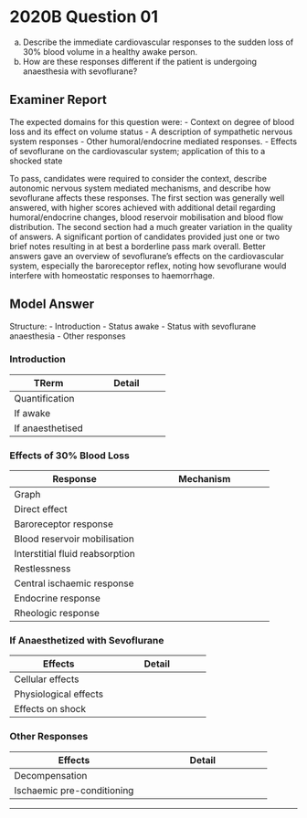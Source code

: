 # 2020B Question 01 

a) Describe the immediate cardiovascular responses to the sudden loss of 30% blood volume in a healthy awake person. 
b) How are these responses different if the patient is undergoing anaesthesia with sevoflurane?


## Examiner Report

The expected domains for this question were:
- Context on degree of blood loss and its effect on volume status
- A description of sympathetic nervous system responses
- Other humoral/endocrine mediated responses.
- Effects of sevoflurane on the cardiovascular system; application of this to a shocked state


To pass, candidates were required to consider the context, describe autonomic nervous system mediated mechanisms, and describe how sevoflurane affects these responses. The first section was generally well answered, with higher scores achieved with additional detail regarding humoral/endocrine changes, blood reservoir mobilisation and blood flow distribution.
The second section had a much greater variation in the quality of answers. A significant portion of candidates provided just one or two brief notes resulting in at best a borderline pass mark overall. Better answers gave an overview of sevoflurane’s effects on the cardiovascular system, especially the baroreceptor reflex, noting how sevoflurane would interfere with homeostatic responses to haemorrhage.

## Model Answer

Structure:
- Introduction
- Status awake
- Status with sevoflurane anaesthesia
- Other responses

### Introduction


|TRerm|Detail|
| -- | -- |
|Quantification|<p>- 30% blood loss (~1500mL) = Class 3 shock</p><p>- Severe, life-threatening</p>|
|If awake|<p>- Immediate neural response</p><p>- Later hormonal and rheologic responses</p>|
|If anaesthetised|<p>- All responses attenuated</p><p>- High risk of decompensation and death</p>|


### Effects of 30% Blood Loss


|Response|Mechanism|
| -- | -- |
|Graph|<p><img src="resources/cardiac-function.svg"></p><p>↑ Blood loss → ↓ MSFP → ↓ CO</p>↑ Blood loss → SNS tone → ↑ Slope of VR and Starling Curve → ↑ CO <p><p>$VR = {(MSFP – RAP) \over RVR}$</p><p>&emsp;- VR: Venous return</p><p>&emsp;- MSFP: Mean Systemic Filling Pressure</p><p>&emsp;- RAP: Right Atrial Pressure</p><p>&emsp;- RVR: Resistance to Venous Return</p>|
|Direct effect|<p>- ↓↓ MSFP → ↓ VR</p><p>- ↓ Cardiac output</p><p>- ↓ MAP</p><p>- ↓ Tissue perfusion</p>|
|Baroreceptor response|<p>↑ CO, ↑ SVR, ↑ MAP</p><p>Afferent limb:</p><p>- Stretch-activated mechanoreceptors on C fibre visceral afferents</p><p>- ↓ Stretch → ↑ Output to medulla and hypothalamus</p><p>- Arterial pressure: Carotid and aortic sinuses</p><p>- Blood volume: Receptors in atria and great veins</p><p>Efferent limb:</p><p>- ↑ SNS output from rostral ventrolateral medulla</p><p>- ↓ PSNS output from vagal centres</p><p>- ↑ ADH release</p><p>- ↓ ANP release</p>|
|Blood reservoir mobilisation|<p>↑ Blood volume ~500mL → ↑ MSFP</p><p>- Source: Spleen red pulp, liver sinusoids, skin arterioles / venules / A-V anastomoses</p><p>- Mechanism: ↑ SNS output → Α~1~ → Vasoconstriction</p>|
|Interstitial fluid reabsorption|<p>↑ Blood volume → ↑ MSFP</p><p>- Mechanism: ↑ SNS output → Constriction of pre-capillary sphincters → ↓ Capillary hydrostatic pressure → Net fluid reabsorption</p>|
|Restlessness|<p>↑ MSFP, ↑ Renous return</p><p>- ↑ SNS → ↑ Skeletal muscle pump activity</p>|
|Central ischaemic response|<p>↑ CO, ↑ SVR, ↑ MAP</p><p>- CNS hypoperfusion → ↑↑ SNS output</p><p>- For redirection of flow to vital organs in extremis</p>|
|Endocrine response|<p>Minutes to hours</p><p>- ↑ ADH → ↑ H~2~O reabsorption from collecting duct → Water preservation</p><p>- ↑ RAAS → ↑ Na^+^/H~2~O reabsorption → ECF preservation</p>|
|Rheologic response|<p>Days to weeks:</p><p>- ↑ EPO → ↑ Erythropoiesis → Restoration of red cell mass</p>|

### If Anaesthetized with Sevoflurane


|Effects|Detail|
| -- | -- |
|Cellular effects|<p>- Inhibition of L-Ca^2+^ channels (heart and vasculature)</p><p>- ↑ Nitric oxide release (vasculature)</p><p>- GABA potentiation → ↓ Medullary SNS output (heart and vasculature)</p>|
|Physiological effects|<p>- ↓ Contractility</p><p>- Relative preservation of baroreceptor reflex → ↑ HR</p><p>- Venodilatation → ↓ Venous return, ↓ Preload</p><p>- Vasodilatation → ↓ SVR, ↓ Afterload</p><p>- ↓ Cardiac Output</p><p>- ↓ MAP</p>|
|Effects on shock|<p>Detrimental:</p><p>- Direct effects exacerbated</p><p>- All compensatory responses attenuated</p><p>- Effects are dose-dependent</p><p>Protective:</p><p>- Relative preservation of baroreceptor reflex</p><p>- ↑ SNS output in Guedel’s stage 2</p>|

### Other Responses


|Effects|Detail|
| -- | -- |
|Decompensation|<p>- ↑↑ SNS</p><p>- ↑ Metabolic rate (↑ Cardiac, respiratory, skeletal muscle work)</p><p>- ↑ Anaerobic metabolism</p><p>- ↓ PH</p><p>- ↓ Inotropy, arrhythmia, death</p><p>- Greatly increased risk under sevoflurane anaesthesia</p>|
|Ischaemic pre-conditioning|<p>- Brief ischaemic episode improves tolerance of subsequent episode</p><p>- Mechanism: Activation of sarcolemmal and mitochondrial K^+^-ATP channel</p><p>- Mimicked by volatile anaesthesia (anaesthetic pre-conditioning)</p>|


--- 

